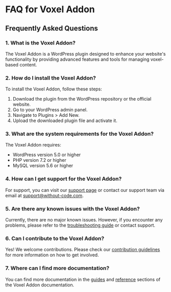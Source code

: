# FAQ for Voxel Addon

## Frequently Asked Questions

### 1. What is the Voxel Addon?
The Voxel Addon is a WordPress plugin designed to enhance your website's functionality by providing advanced features and tools for managing voxel-based content.

### 2. How do I install the Voxel Addon?
To install the Voxel Addon, follow these steps:
1. Download the plugin from the WordPress repository or the official website.
2. Go to your WordPress admin panel.
3. Navigate to Plugins > Add New.
4. Upload the downloaded plugin file and activate it.

### 3. What are the system requirements for the Voxel Addon?
The Voxel Addon requires:
- WordPress version 5.0 or higher
- PHP version 7.2 or higher
- MySQL version 5.6 or higher

### 4. How can I get support for the Voxel Addon?
For support, you can visit our [support page](#) or contact our support team via email at support@without-code.com.

### 5. Are there any known issues with the Voxel Addon?
Currently, there are no major known issues. However, if you encounter any problems, please refer to the [troubleshooting guide](/partials/troubleshooting) or contact support.

### 6. Can I contribute to the Voxel Addon?
Yes! We welcome contributions. Please check our [contribution guidelines](#) for more information on how to get involved.

### 7. Where can I find more documentation?
You can find more documentation in the [guides](./guides/index.mdx) and [reference](./reference/api.mdx) sections of the Voxel Addon documentation.